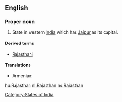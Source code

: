 ==English==
{{wikipedia}}

===Proper noun===
{{infl|en|proper noun}}

# State in western [[India]] which has [[Jaipur]] as its capital.

====Derived terms====
* [[Rajasthani]]

====Translations====
{{trans-top|The state of Rajasthan}}
* Armenian: {{t|hy|Ռաջաստան}}
{{trans-mid}}
{{trans-bottom}}

[[Category:States of India]]

[[hu:Rajasthan]]
[[nl:Rajasthan]]
[[no:Rajasthan]]